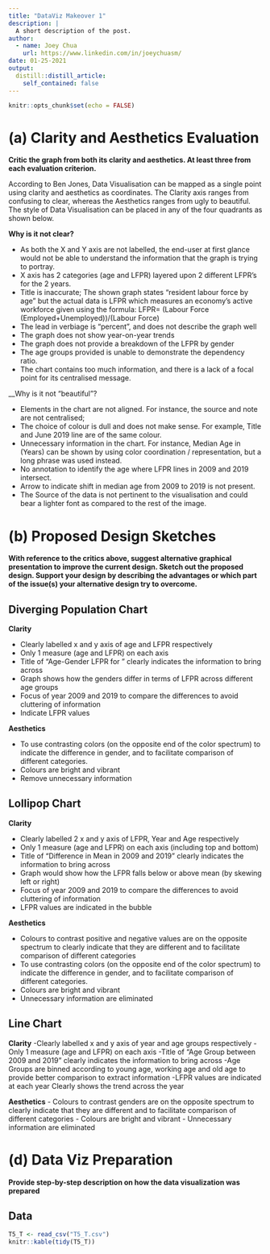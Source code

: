 ```yaml
---
title: "DataViz Makeover 1"
description: |
  A short description of the post.
author:
  - name: Joey Chua
    url: https://www.linkedin.com/in/joeychuasm/
date: 01-25-2021
output:
  distill::distill_article:
    self_contained: false
---
```



```r
knitr::opts_chunk$set(echo = FALSE)
```

# (a) Clarity and Aesthetics Evaluation

__Critic the graph from both its clarity and aesthetics. At least three from each evaluation criterion.__

According to Ben Jones, Data Visualisation can be mapped as a single point using clarity and aesthetics as coordinates. The Clarity axis ranges from confusing to clear, whereas the Aesthetics ranges from ugly to beautiful. The style of Data Visualisation can be placed in any of the four quadrants as shown below.

__Why is it not clear?__

- As both the X and Y axis are not labelled, the end-user at first glance would not be able to understand the information that the graph is trying to portray. 
- X axis has 2 categories (age and LFPR) layered upon 2 different LFPR’s for the 2 years.
- Title is inaccurate; The shown graph states “resident labour force by age” but the actual data is LFPR which measures an economy’s active workforce given using the formula:
LFPR=  (Labour Force (Employed+Unemployed))/(Labour Force)
- The lead in verbiage is “percent”, and does not describe the graph well
- The graph does not show year-on-year trends
- The graph does not provide a breakdown of the LFPR by gender
- The age groups provided is unable to demonstrate the dependency ratio.  
- The chart contains too much information, and there is a lack of a focal point for its centralised message.  

__Why is it not "beautiful"?

- Elements in the chart are not aligned. For instance, the source and note are not centralised; 
- The choice of colour is dull and does not make sense. For example, Title and June 2019 line are of the same colour.
- Unnecessary information in the chart. For instance, Median Age in (Years) can be shown by using color coordination / representation, but a long phrase was used instead.  
- No annotation to identify the age where LFPR lines in 2009 and 2019 intersect.
- Arrow to indicate shift in median age from 2009 to 2019 is not present.
- The Source of the data is not pertinent to the visualisation and could bear a lighter font as compared to the rest of the image.


# (b) Proposed Design Sketches

__With reference to the critics above, suggest alternative graphical presentation to improve the current design. Sketch out the proposed design. Support your design by describing the advantages or which part of the issue(s) your alternative design try to overcome.__

## Diverging Population Chart

__Clarity__

- Clearly labelled x and y axis of age and LFPR respectively
- Only 1 measure (age and LFPR) on each axis
- Title of “Age-Gender LFPR for <Year>” clearly indicates the information to bring across
- Graph shows how the genders differ in terms of LFPR across different age groups 
- Focus of year 2009 and 2019 to compare the differences to avoid cluttering of information
- Indicate LFPR values

__Aesthetics__

- To use contrasting colors (on the opposite end of the color spectrum) to indicate the difference in gender, and to facilitate comparison of different categories. 
- Colours are bright and vibrant
- Remove unnecessary information


## Lollipop Chart

__Clarity__

- Clearly labelled 2 x and y axis of LFPR, Year and Age respectively
- Only 1 measure (age and LFPR) on each axis (including top and bottom)
- Title of “Difference in Mean in 2009 and 2019” clearly indicates the information to bring across
- Graph would show how the LFPR falls below or above mean (by skewing left or right)
- Focus of year 2009 and 2019 to compare the differences to avoid cluttering of information
- LFPR values are indicated in the bubble

__Aesthetics__

- Colours to contrast positive and negative values are on the opposite spectrum to clearly indicate that they are different and to facilitate comparison of different categories
- To use contrasting colors (on the opposite end of the color spectrum) to indicate the difference in gender, and to facilitate comparison of different categories. 
- Colours are bright and vibrant
- Unnecessary information are eliminated 

## Line Chart 

__Clarity__
-Clearly labelled x and y axis of year and age groups respectively
-Only 1 measure (age and LFPR) on each axis 
-Title of “Age Group between 2009 and 2019” clearly indicates the information to bring across
-Age Groups are binned according to young age, working age and old age to provide better comparison to extract information
-LFPR values are indicated at each year
Clearly shows the trend across the year

__Aesthetics__
- Colours to contrast genders are on the opposite spectrum to clearly indicate that they are different and to facilitate comparison of different categories
- Colours are bright and vibrant
- Unnecessary information are eliminated 


# (d) Data Viz Preparation

__Provide step-by-step description on how the data visualization was prepared__

## Data

```r
T5_T <- read_csv("T5_T.csv")
knitr::kable(tidy(T5_T))
```